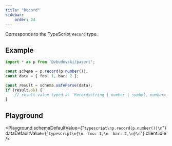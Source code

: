 ```yaml
---
title: "Record"
sidebar:
    order: 24
---
```


Corresponds to the TypeScript `Record` type.


## Example

```typescript
import * as p from '@vbudovski/paseri';

const schema = p.record(p.number());
const data = { foo: 1, bar: 2 };

const result = schema.safeParse(data);
if (result.ok) {
    // result.value typed as `Record<string | number | symbol, number>`.
}
```

## Playground

<Playground
    schemaDefaultValue={"```typescript\np.record(p.number())\n```"}
    dataDefaultValue={"```typescript\n{\n  foo: 1,\n  bar: 2,\n}\n```"}
    client:idle
/>
